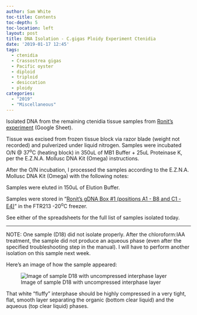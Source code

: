 ```yaml
---
author: Sam White
toc-title: Contents
toc-depth: 5
toc-location: left
layout: post
title: DNA Isolation - C.gigas Ploidy Experiment Ctenidia
date: '2019-01-17 12:45'
tags:
  - ctenidia
  - Crassostrea gigas
  - Pacific oyster
  - diploid
  - triploid
  - desiccation
  - ploidy
categories:
  - "2019"
  - "Miscellaneous"
---
```

Isolated DNA from the remaining ctenidia tissue samples from [Ronit's experiment](https://docs.google.com/spreadsheets/d/17mv8gMbmaldggA8Zf0RwBeNF_O4faY8dJFg31XO63K4/edit?usp=sharing) (Google Sheet).

Tissue was excised from frozen tissue block via razor blade (weight not recorded) and pulverized under liquid nitrogen. Samples were incubated O/N @ 37<sup>o</sup>C (heating block) in 350uL of MB1 Buffer + 25uL Proteinase K, per the E.Z.N.A. Mollusc DNA Kit (Omega) instructions.

After the O/N incubation, I processed the samples according to the E.Z.N.A. Mollusc DNA Kit (Omega) with the following notes:

Samples were eluted in 150uL of Elution Buffer.

Samples were stored in "[Ronit's gDNA Box #1 (positions A1 - B8 and C1 - E4)](https://docs.google.com/spreadsheets/d/1Gp91BJ5g2W6c4r8UhGVc2UhQGdCHju72aZswpR-Qxpc/edit?usp=sharing)"  in the FTR213 -20<sup>o</sup>C freezer.

See either of the spreadsheets for the full list of samples isolated today.

---

NOTE: One sample (D18) did not isolate properly. After the chloroform:IAA treatment, the sample did not produce an aqueous phase (even after the specified troubleshooting step in the manual). I will have to perform another isolation on this sample next week.

Here's an image of how the sample appeared:

![Image of sample D18 with uncompressed interphase layer](https://raw.githubusercontent.com/RobertsLab/sams-notebook/master/images/20190117_failed_ezna_sample.jpg)

That white "fluffy" interphase should be highly compressed in a very tight, flat, smooth layer separating the organic (bottom clear liquid) and the aqueous (top clear liquid) phases.

